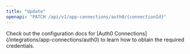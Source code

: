```yaml
---
title: "Update"
openapi: "PATCH /api/v1/app-connections/auth0/{connectionId}"
---
```


<Note>
    Check out the configuration docs for [Auth0 Connections](/integrations/app-connections/auth0) to learn how to obtain the
    required credentials.
</Note>